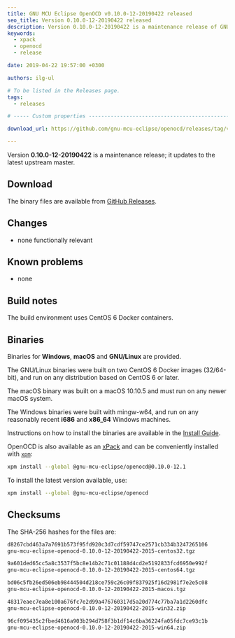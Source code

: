 ```yaml
---
title: GNU MCU Eclipse OpenOCD v0.10.0-12-20190422 released
seo_title: Version 0.10.0-12-20190422 released
description: Version 0.10.0-12-20190422 is a maintenance release of GNU MCU Eclipse OpenOCD.
keywords:
  - xpack
  - openocd
  - release

date: 2019-04-22 19:57:00 +0300

authors: ilg-ul

# To be listed in the Releases page.
tags:
  - releases

# ----- Custom properties -----------------------------------------------------

download_url: https://github.com/gnu-mcu-eclipse/openocd/releases/tag/v0.10.0-12-20190422/

---
```



Version **0.10.0-12-20190422** is a maintenance release; it updates to the latest upstream master.

<!-- truncate -->

<PageMetadata title={frontMatter.seo_title} />

## Download

The binary files are available from <a href={frontMatter.download_url}>GitHub Releases</a>.

## Changes

* none functionally relevant

## Known problems

* none

## Build notes

The build environment uses CentOS 6 Docker containers.

## Binaries

Binaries for **Windows**, **macOS** and **GNU/Linux** are provided.

The GNU/Linux binaries were built on two CentOS 6 Docker images (32/64-bit),
and run on any distribution based on CentOS 6 or later.

The macOS binary was built on a macOS 10.10.5 and must run on any newer
macOS system.

The Windows binaries were built with mingw-w64, and run on any reasonably
recent **i686** and **x86_64** Windows machines.

Instructions on how to install the binaries are available in
the [Install Guide](/docs/install/).

OpenOCD is also available as an
[xPack](https://www.npmjs.com/package/@gnu-mcu-eclipse/openocd) and can
be conveniently installed with [`xpm`](https://www.npmjs.com/package/xpm):

```sh
xpm install --global @gnu-mcu-eclipse/openocd@0.10.0-12.1
```

To install the latest version available, use:

```sh
xpm install --global @gnu-mcu-eclipse/openocd
```

## Checksums

The SHA-256 hashes for the files are:

```txt
d8267cbd463a7a7691b573f95fd920c3d7cdf59747ce2571cb334b3247265106
gnu-mcu-eclipse-openocd-0.10.0-12-20190422-2015-centos32.tgz

9a601ded65cc5a8c3537f5bc8e14b2c71c01188d4cd2e5192833fcd6950e992f
gnu-mcu-eclipse-openocd-0.10.0-12-20190422-2015-centos64.tgz

bd06c5fb26ed506eb98444504d218ce759c26c09f837925f16d2981f7e2e5c08
gnu-mcu-eclipse-openocd-0.10.0-12-20190422-2015-macos.tgz

48317eaec7ea8e100a676fc7e2d99a476760317d5a20d774c77ba7a1d2260dfc
gnu-mcu-eclipse-openocd-0.10.0-12-20190422-2015-win32.zip

96cf095435c2fbed4616a903b294d758f3b1df14c6ba36224fa05fdc7ce93c1b
gnu-mcu-eclipse-openocd-0.10.0-12-20190422-2015-win64.zip
```
